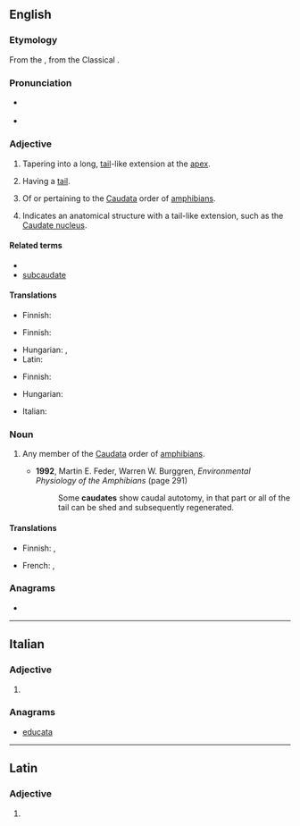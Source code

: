 ==English==

===Etymology===
From the {{etyl|ML.|en}} {{m|la|caudātus}}, from the Classical {{etyl|la|en}} {{m|la|cauda||tail}}.

===Pronunciation===
* {{a|RP}} {{IPA|/ˈkɔːdeɪt/|lang=en}}
* {{homophones|chordate|cordate|lang=en}} {{a|non-rhotic accents}}

===Adjective===
{{en-adj|-}}

# {{lb|en|botany}} Tapering into a long, [[tail]]-like extension at the [[apex]].
# {{lb|en|zoology}} Having a [[tail]].
# {{lb|en|zoology}} Of or pertaining to the [[Caudata]] order of [[amphibian]]s.
# {{lb|en|anatomy}} Indicates an anatomical structure with a tail-like extension, such as the [https://en.wikipedia.org/wiki/Caudate_nucleus Caudate nucleus].

====Related terms====
* ''{{l|en|e caudata}}''
* [[subcaudate]]

====Translations====
{{trans-top|''botany:'' tapering into a long, tail-like extension at the apex}}
* Finnish: {{t|fi|lisäkkeellinen}}
{{trans-mid}}
{{trans-bottom}}

{{trans-top|having a tail}}
* Finnish: {{t|fi|hännällinen}}
{{trans-mid}}
* Hungarian: {{t+|hu|farkas}}, {{t|hu|farkos}}
* Latin: {{t|la|caudātus}}
{{trans-bottom}}

{{trans-top|''zoology:'' of or pertaining to the ''Caudata''}}
* Finnish: {{t|fi|salamanteri|alt=salamanteri-}}
{{trans-mid}}
* Hungarian: {{t|hu|farkos}}
{{trans-bottom}}

{{checktrans-top}}
* Italian: {{t+check|it|caudato}}
{{trans-mid}}
{{trans-bottom}}

===Noun===
{{en-noun}}

# {{lb|en|zoology}} Any member of the [[Caudata]] order of [[amphibian]]s.
#* '''1992''', Martin E. Feder, ‎Warren W. Burggren, ''Environmental Physiology of the Amphibians'' (page 291)
#*: Some '''caudates''' show caudal autotomy, in that part or all of the tail can be shed and subsequently regenerated.

====Translations====
{{trans-top|member of Caudata}}
* Finnish: {{t|fi|salamanteri}}, {{t|fi|pyrstösammakko}}
{{trans-mid}}
* French: {{t+|fr|caudate|m}}, {{t+|fr|urodèle|m}}
{{trans-bottom}}

===Anagrams===
* {{anagrams|en|a=aacdetu|acuated}}

----

==Italian==

===Adjective===
{{head|it|adjective form}}

# {{feminine plural of|caudato|lang=it}}

===Anagrams===
* [[educata#Italian|educata]]

----

==Latin==

===Adjective===
{{la-adj-form|caudāte}}

# {{inflection of|caudātus||voc|m|s|lang=la}}